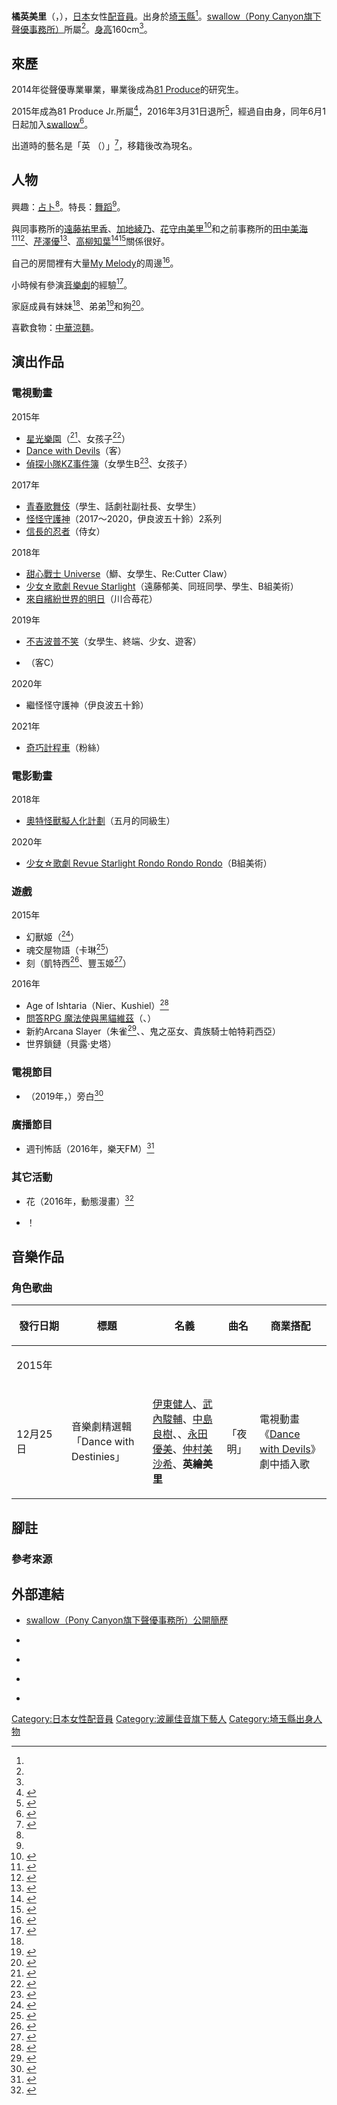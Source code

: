 {{multiple issues|
{{Notability Unreferenced|time=2020-12-02T16:05:04+00:00}}
{{refimprove|time=2020-12-02T16:05:04+00:00}}
{{primarysources|time=2020-12-02T16:05:04+00:00}}
}}
{{noteTA|G1=Anime}}
{{配音員
|姓名= 橘英美里
|圖片= 
|尺寸= 
|替代= 
|簡介= 
|本名= 
|外文名= 橘 えみり
|外文= ja
|羅馬拼音= 
|英文名= 
|暱稱= {{lang|ja|みりん}}<ref name="pony-pro" />
|藝名= 
|國籍= 
|籍貫= 
|出生地= 
|出身地= {{JPN}}[[埼玉縣|埼玉縣]]
|死歿地= 
|出生名= 
|生年= 1995
|生月= 12
|生日= 21
|歿年= 
|歿月= 
|歿日= 
|血型= 
|配演語言= 
|教育程度= 
|母校= 
|所屬= [[波麗佳音|swallow]]
|宗教信仰= 
|配偶= 
|活躍年代= 2015年－
|出道作= [[星光樂園|星光樂園]]
|代表作= 
|網站= 
|其他= 
|module= {{Japanese|embed=yes|橘 えみり|たちばな えみり|Tachibana Emiri}}
}}
'''橘英美里'''（{{lang-ja|橘 えみり}}，{{bd|1995年|12月21日<ref name="pony-pro">{{Cite web|url=http://swallow-p.com/actor/va_tachibana.html|title=swallow（Pony Canyon旗下聲優事務所）公開簡歷|work=|publisher=[[波麗佳音|Pony Canyon]]|date=|accessdate=2020-12-02|language=ja|archive-date=2021-02-12|archive-url=https://web.archive.org/web/20210212140825/http://swallow-p.com/actor/va_tachibana.html|dead-url=no}}</ref>||}}），[[日本|日本]]女性[[配音員|配音員]]。出身於[[埼玉縣|埼玉縣]]<ref name="pony-pro" />。[[波麗佳音|swallow（Pony Canyon旗下聲優事務所）]]所屬<ref name="pony-pro" />。[[身高|身高]]160cm<ref name="pony-pro" />。

== 來歷 ==
2014年從{{link-ja|AMUSEMENT MEDIA綜合學院|アミューズメントメディア総合学院}}聲優專業畢業，畢業後成為[[81_Produce|81 Produce]]的研究生。

2015年成為81 Produce Jr.所屬<ref>{{Cite web|url=https://twitter.com/twinkleflower_e/status/583104886075609088|script-title=ja:Twitter / 81プロデュースのジュニア所属になりました。|date=2015-04-01|accessdate=2017-01-08|language=ja}}</ref>，2016年3月31日退所<ref>{{Cite web|url=https://twitter.com/twinkleflower_e/status/715721766857940994|script-title=ja:Twitter / ◎お知らせです|date=2016-04-01|accessdate=2017-01-07|language=ja}}</ref>，經過自由身，同年6月1日起加入[[波麗佳音|swallow]]<ref>{{Cite web|url=https://twitter.com/twinkleflower_e/status/737827523220766721|script-title=ja:Twitter / ◎所属のご報告|date=2016-06-01 11:06|accessdate=2017-01-07|language=ja}}</ref>。

出道時的藝名是「英 {{lang|ja|えみり}}（{{lang|ja|はなぶさ えみり}}）」<ref>{{Cite web|url=https://twitter.com/twinkleflower_e/status/737827523220766721|script-title=ja:Twitter / ◎所属のご報告|date=2016-06-01|accessdate=2017-01-07|language=ja}}</ref>，移籍後改為現名。

== 人物 ==
興趣：[[占卜|占卜]]<ref name="pony-pro" />。特長：[[舞蹈|舞蹈]]<ref name="pony-pro" />。

與同事務所的[[遠藤祐里香|遠藤祐里香]]、[[加地綾乃|加地綾乃]]、[[花守由美里|花守由美里]]<ref name="#1">{{Cite web|url=https://twitter.com/twinkleflower_e/status/749111053343088641|script-title=ja:Twitter / 妹の話で盛り上がった|date=2016-07-02|accessdate=2017-01-07|language=ja}}</ref>和之前事務所的[[田中美海|田中美海]]<ref>{{Cite web|url=https://twitter.com/twinkleflower_e/status/646260490033696768|script-title=ja:Twitter / 田中美海ちゃんとごはん食べてこれから映画みます！|date=2015-09-22|accessdate=2017-01-08|language=ja}}</ref><ref>{{Cite web|url=https://twitter.com/twinkleflower_e/status/676032705935486976|script-title=ja:Twitter / 友達の田中美海ちゃんが呼んでくれて観に行きました！|date=2015-12-13|accessdate=2017-01-08|language=ja}}</ref>、[[芹澤優|芹澤優]]<ref>{{Cite web|url=https://twitter.com/twinkleflower_e/status/615531259293339649|script-title=ja:Twitter / 芹澤優ちゃんとご飯行ってきました～|date=2015-06-29|accessdate=2017-01-08|language=ja}}</ref>、[[高柳知葉|高柳知葉]]<ref>{{Cite web|url=https://twitter.com/twinkleflower_e/status/657923371007512577|script-title=ja:Twitter / プロフィットの高柳知葉さまと遊びました|date=2015-10-24|accessdate=2017-01-08|language=ja}}</ref><ref>{{Cite web|url=https://twitter.com/twinkleflower_e/status/665156155715383296|script-title=ja:Twitter / 高柳知葉さまと遊びました！|date=2015-11-13|accessdate=2017-01-08|language=ja}}</ref>關係很好。

自己的房間裡有大量[[My_Melody|My Melody]]的周邊<ref>{{Cite web|url=https://twitter.com/twinkleflower_e/status/809030389071126528|script-title=ja:Twitter / まいめろ部屋|date=2016-12-14 22:40|accessdate=2017-01-07|language=ja}}</ref>。

小時候有參演[[音樂劇|音樂劇]]的經驗<ref>{{Cite web|url=https://twitter.com/twinkleflower_e/status/765884611826114560|script-title=ja:Twitter / みりんと立ち話|date=2016-08-17 21:14|accessdate=2017-01-07|language=ja|archive-date=2017-03-28|archive-url=https://web.archive.org/web/20170328035902/https://twitter.com/twinkleflower_e/status/765884611826114560|dead-url=no}}</ref>。

家庭成員有妹妹<ref name="#1"/>、弟弟<ref>{{Cite web|url=https://twitter.com/twinkleflower_e/status/807956059411259394|script-title=ja:Twitter / 弟がおーばーうぉっち？|date=2016-12-11|accessdate=2017-01-07|language=ja}}</ref>和狗<ref>{{Cite web|url=https://twitter.com/twinkleflower_e/status/688660413743955968
|title=Twitter / 新しい服|date=2016-01-17|accessdate=2017-01-08|language=ja}}</ref>。

喜歡食物：[[涼麵|中華涼麵]]。

== 演出作品 ==
=== 電視動畫 ===
; 2015年
* [[星光樂園|星光樂園]]（{{lang|ja|チャルル}}<ref>{{Cite web|url=https://twitter.com/twinkleflower_e/status/632524684874002432|script-title=ja:Twitter / ミニファルル（チャルル）として出演していましたー！|date=2015-08-15|accessdate=2017-01-08|language=ja}}</ref>、女孩子<ref>{{Cite web|url=https://twitter.com/twinkleflower_e/status/589365437588058112|script-title=ja:Twitter / 女の子役で出演させていただきました！|date=2015-04-18|accessdate=2017-01-08|language=ja}}</ref>）
* [[與魔共舞_(日本)|Dance with Devils]]（客）
* [[偵探小隊KZ事件簿|偵探小隊KZ事件簿]]（女學生B<ref>{{Cite web|url=https://twitter.com/twinkleflower_e/status/661877964880003072|script-title=ja:Twitter / 「探偵チームKZ（カッズ）事件ノート」に出演していました！|date=2015-11-04|accessdate=2017-01-08|language=ja}}</ref>、女孩子）

; 2017年
* [[青春歌舞伎|青春歌舞伎]]（學生、話劇社副社長、女學生）<!--4月7日-->
* [[怪怪守護神|怪怪守護神]]（2017～2020，伊良波五十鈴）2系列<!--4月9日-->
* [[信長的忍者|信長的忍者]]（侍女）<!--5月9日-->

; 2018年
* [[甜心戰士_Universe|甜心戰士 Universe]]（鰤、女學生、Re:Cutter Claw）<!--4月22日-->
* [[少女☆歌劇_Revue_Starlight|少女☆歌劇 Revue Starlight]]（遠藤郁美、同班同學、學生、B組美術）<!--7月13日-->
* [[來自繽紛世界的明日|來自繽紛世界的明日]]（川合苺花）<!--11月17日-->

; 2019年
* [[不吉波普系列|不吉波普不笑]]（女學生、終端、少女、遊客）<!--1月4日-->
* {{link-ja|臨死!!江古田|臨死!!江古田ちゃん|臨死!! 江古田}}（客C）<!--3月6日-->

; 2020年
* 繼怪怪守護神（伊良波五十鈴）<!--4月5日-->

; 2021年
* [[奇巧計程車|奇巧計程車]]（粉絲）

=== 電影動畫 ===
; 2018年
* [[奧特怪獸擬人化計劃|奧特怪獸擬人化計劃]]（五月的同級生）<!--11月23日-->
; 2020年
* [[少女☆歌劇_Revue_Starlight|少女☆歌劇 Revue Starlight Rondo Rondo Rondo]]（B組美術）<!--8月7日-->

=== 遊戲 ===
; 2015年
* 幻獸姬（{{lang|ja|マルティエル}}<ref>{{Cite web|url=https://twitter.com/twinkleflower_e/status/681505797621157888|script-title=ja:Twitter / 雨の天使マルティエルの声を担当させて頂きました！|date=2015-12-29|accessdate=2017-01-08|language=ja}}</ref>）
* 魂{{lang|ja|の}}交{{lang|ja|渉}}屋{{lang|ja|とボクの}}物語（卡琳<ref>{{Cite web|url=https://twitter.com/twinkleflower_e/status/641245417292730369|script-title=ja:Twitter / カリン役をやらせていただきました。|date=2015-09-08|accessdate=2017-01-08|language=ja}}</ref>）
* 刻{{lang|ja|のイシュタリア}}（凱特西<ref>{{Cite web|url=https://twitter.com/twinkleflower_e/status/657183477167554561|script-title=ja:Twitter / "百猫の幻王ケットシー"の声を担当しています！|date=2015-10-22 22:15|accessdate=2017-01-08|language=ja}}</ref>、豐玉姬<ref>{{Cite web|url=https://twitter.com/twinkleflower_e/status/701736665459503109|script-title=ja:Twitter / 海神の乙女トヨタマヒメの声を担当させていただきました～！|date=2016-02-22|accessdate=2017-01-08|language=ja}}</ref>）
; 2016年
* Age of Ishtaria（Nier、Kushiel）<ref>{{Cite web|url=https://twitter.com/twinkleflower_e/status/674216713961914373|script-title=ja:Twitter / "Nier"と"Kushiel"の声を担当させて頂きましたっ！|date=2015-12-08|accessdate=2017-01-08|language=ja}}</ref>
* [[問答RPG_魔法使與黑貓維茲|問答RPG 魔法使與黑貓維茲]]（{{lang|ja|フィオナ·カリーナ}}、{{lang|ja|アイシャ·ミエヴィル}}）<!--9月28日-->
* 新約Arcana Slayer（朱雀<ref>{{Cite web|url=https://twitter.com/twinkleflower_e/status/661915133380194305|script-title=ja:Twitter / 朱雀役を担当させていただく事になりました！|date=2015-11-04 23:37|accessdate=2017-01-08|language=ja}}</ref>、{{lang|ja|アイドルヒーラーメルディ}}、鬼之巫女{{lang|ja|スズシロ}}、貴族騎士帕特莉西亞）
* 世界鎖鏈（貝露·史塔）

=== 電視節目 ===
* {{lang|ja|{{link-ja|松原タニシのホラー学|松原タニシのホラー学|松原タニシのホラー学 ～創造するコワイ世界～}}}}（2019年，{{link-ja|日視PLUS 電視劇、動畫、音樂LIVE|日テレプラス ドラマ・アニメ・音楽ライブ|日視PLUS}}）旁白<ref>{{Cite web|url=https://twitter.com/swallow_info/status/1146726931141804033|title=橘英美里 出演情報|date=2019-07-04|publisher=[[波麗佳音|swallow]] 官方[[Twitter|Twitter]]|accessdate=2020-06-28|language=ja}}</ref>

=== 廣播節目 ===
* 週刊{{lang|ja|ちょっと}}怖{{lang|ja|い}}話（2016年，樂天FM）<ref>{{Cite web|script-title=ja:Twitter/ 皆さん、花守ゆみりさんと、橘えみりさんの「週刊ちょっと怖い話」が楽天FMのotalisで開始されますよ！|url=https://twitter.com/otalis_radio/status/751051925664083968|accessdate=2017-01-07|language=ja}}</ref>

=== 其它活動 ===
* 花{{lang|ja|にけだもの}}（2016年，動態漫畫）<ref>{{Cite web|script-title=ja:Twitter/「花にけだもの」に出演します|url=https://twitter.com/twinkleflower_e/status/760075202583629824|date=2016-08-01 20:30|accessdate=2017-01-07|language=ja}}</ref>
* {{lang|ja|ゆゆスク}}！

== 音樂作品 ==
=== 角色歌曲 ===
{|class="wikitable" style="font-size:small" 
!style="width:4.5em"|發行日期!!標題!!名義!!曲名!!商業搭配
|-
!colspan="5"|2015年
|-
|12月25日
|音樂劇精選輯「Dance with Destinies」
|[[伊東健人|伊東健人]]、[[武內駿輔|武內駿輔]]、[[中島良樹|中島良樹]]、{{link-ja|長谷德人|長谷徳人}}、[[望田緋鞠|永田優美]]、[[仲村美沙希|仲村美沙希]]、'''英繪美里'''
|「夜{{lang|ja|は}}明{{lang|ja|けない}}」
|電視動畫《[[與魔共舞_(日本)|Dance with Devils]]》劇中插入歌
|}

== 腳註 ==
<!--=== 注釋 ===
{{reflist|group="注"}}
; 成員
{{reflist|group="成員"}}-->

=== 參考來源 ===
{{reflist|40em}}

== 外部連結 ==
* [http://swallow-p.com/actor/va_tachibana.html swallow（Pony Canyon旗下聲優事務所）公開簡歷] {{Wayback|url=http://swallow-p.com/actor/va_tachibana.html |date=20210212140825 }} {{ja icon}}
* {{Twitter|twinkleflower_e|橘英美里（非公開）}} {{ja icon}}
* {{Twitter|KMakeup_JoyFull}} {{ja icon}}
* {{Instagram|emilycha_n}} {{ja icon}}
* {{YouTube|u=EmilyChannel|Emily Channel}} {{ja icon}}

{{DEFAULTSORT:Tachibana Emiri}}
[[Category:日本女性配音員|Category:日本女性配音員]]
[[Category:波麗佳音旗下藝人|Category:波麗佳音旗下藝人]]
[[Category:埼玉縣出身人物|Category:埼玉縣出身人物]]